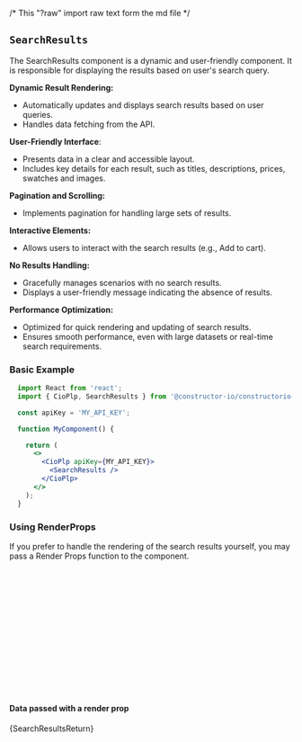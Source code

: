 /* This "?raw" import raw text form the md file */

<Meta of={SearchResultsStories} />

## `SearchResults`
The SearchResults component is a dynamic and user-friendly component. 
It is responsible for displaying the results based on user's search query. 

**Dynamic Result Rendering:**
- Automatically updates and displays search results based on user queries.
- Handles data fetching from the API.

**User-Friendly Interface**:
- Presents data in a clear and accessible layout.
- Includes key details for each result, such as titles, descriptions, prices, swatches and images.

**Pagination and Scrolling:**
- Implements pagination for handling large sets of results.

**Interactive Elements:**
- Allows users to interact with the search results (e.g., Add to cart).

**No Results Handling:**
- Gracefully manages scenarios with no search results.
- Displays a user-friendly message indicating the absence of results.

**Performance Optimization:**
- Optimized for quick rendering and updating of search results.
- Ensures smooth performance, even with large datasets or real-time search requirements.


### Basic Example
```jsx
  import React from 'react';
  import { CioPlp, SearchResults } from '@constructor-io/constructorio-ui-plp';

  const apiKey = 'MY_API_KEY';

  function MyComponent() {

    return (
      <>
        <CioPlp apiKey={MY_API_KEY}>
          <SearchResults />
        </CioPlp>
      </>
    );
  }
```

<Canvas of={SearchResultsStories.Primary} />

### Using RenderProps
If you prefer to handle the rendering of the search results yourself, you may pass a Render Props function to the component.

```jsx
import { CioPlp, SearchResults } from '@constructor-io/constructorio-ui-plp'

const apiKey = 'MY_API_KEY';

function myApp() {
  ...

  return (
    <CioPlp apiKey={MY_API_KEY}>
      <SearchResults />
        {({data, pagination, refetch}) => data?.response?.results?.map((item) => <li>{item.itemName}</li>)}
      </SearchResults>
    </CioPlp>
  )
}
```

#### Data passed with a render prop
<Markdown>{SearchResultsReturn}</Markdown>
